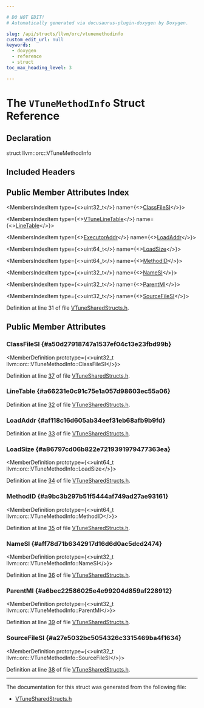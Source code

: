 ```yaml
---

# DO NOT EDIT!
# Automatically generated via docusaurus-plugin-doxygen by Doxygen.

slug: /api/structs/llvm/orc/vtunemethodinfo
custom_edit_url: null
keywords:
  - doxygen
  - reference
  - struct
toc_max_heading_level: 3

---
```





# The `VTuneMethodInfo` Struct Reference

<DoxygenPage pluginConfig={pluginConfig}>



## Declaration

<CodeBlock>struct llvm::orc::VTuneMethodInfo</CodeBlock>

## Included Headers

<IncludesList>
<IncludesListItem
  filePath="llvm/ExecutionEngine/Orc/Shared/VTuneSharedStructs.h"
  permalink="/docs/api/files/include/include/llvm/include/llvm/executionengine/include/llvm/executionengine/orc/include/llvm/executionengine/orc/shared/vtunesharedstructs-h"
  isLocal="true" />
</IncludesList>

## Public Member Attributes Index

<MembersIndex>

<MembersIndexItem
  type={<>uint32&#95;t</>}
  name={<><a href="#a50d27918747a1537ef04c13e23fbd99b">ClassFileSI</a></>}>
</MembersIndexItem>

<MembersIndexItem
  type={<><a href="/docs/api/namespaces/llvm/orc/#aed1210335f788e6d06089032d4fbda00">VTuneLineTable</a></>}
  name={<><a href="#a66231e0c91c75e1a057d98603ec55a06">LineTable</a></>}>
</MembersIndexItem>

<MembersIndexItem
  type={<><a href="/docs/api/classes/llvm/orc/executoraddr">ExecutorAddr</a></>}
  name={<><a href="#af118c16d605ab34eef31eb68afb9b9fd">LoadAddr</a></>}>
</MembersIndexItem>

<MembersIndexItem
  type={<>uint64&#95;t</>}
  name={<><a href="#a86797cd06b822e7219391979477363ea">LoadSize</a></>}>
</MembersIndexItem>

<MembersIndexItem
  type={<>uint64&#95;t</>}
  name={<><a href="#a9bc3b297b51f5444af749ad27ae93161">MethodID</a></>}>
</MembersIndexItem>

<MembersIndexItem
  type={<>uint32&#95;t</>}
  name={<><a href="#aff78d71b6342917d16d6d0ac5dcd2474">NameSI</a></>}>
</MembersIndexItem>

<MembersIndexItem
  type={<>uint32&#95;t</>}
  name={<><a href="#a6bec22586025e4e99204d859af228912">ParentMI</a></>}>
</MembersIndexItem>

<MembersIndexItem
  type={<>uint32&#95;t</>}
  name={<><a href="#a27e5032bc5054326c3315469ba4f1634">SourceFileSI</a></>}>
</MembersIndexItem>

</MembersIndex>


Definition at line 31 of file <a href="/docs/api/files/include/include/llvm/include/llvm/executionengine/include/llvm/executionengine/orc/include/llvm/executionengine/orc/shared/vtunesharedstructs-h">VTuneSharedStructs.h</a>.

<SectionDefinition>

## Public Member Attributes

### ClassFileSI {#a50d27918747a1537ef04c13e23fbd99b}

<MemberDefinition
  prototype={<>uint32&#95;t llvm::orc::VTuneMethodInfo::ClassFileSI</>}>

Definition at line <a href="/docs/api/files/include/include/llvm/include/llvm/executionengine/include/llvm/executionengine/orc/include/llvm/executionengine/orc/shared/vtunesharedstructs-h/#l00037">37</a> of file <a href="/docs/api/files/include/include/llvm/include/llvm/executionengine/include/llvm/executionengine/orc/include/llvm/executionengine/orc/shared/vtunesharedstructs-h">VTuneSharedStructs.h</a>.
</MemberDefinition>

### LineTable {#a66231e0c91c75e1a057d98603ec55a06}

<MemberDefinition
  prototype="VTuneLineTable llvm::orc::VTuneMethodInfo::LineTable">

Definition at line <a href="/docs/api/files/include/include/llvm/include/llvm/executionengine/include/llvm/executionengine/orc/include/llvm/executionengine/orc/shared/vtunesharedstructs-h/#l00032">32</a> of file <a href="/docs/api/files/include/include/llvm/include/llvm/executionengine/include/llvm/executionengine/orc/include/llvm/executionengine/orc/shared/vtunesharedstructs-h">VTuneSharedStructs.h</a>.
</MemberDefinition>

### LoadAddr {#af118c16d605ab34eef31eb68afb9b9fd}

<MemberDefinition
  prototype="ExecutorAddr llvm::orc::VTuneMethodInfo::LoadAddr">

Definition at line <a href="/docs/api/files/include/include/llvm/include/llvm/executionengine/include/llvm/executionengine/orc/include/llvm/executionengine/orc/shared/vtunesharedstructs-h/#l00033">33</a> of file <a href="/docs/api/files/include/include/llvm/include/llvm/executionengine/include/llvm/executionengine/orc/include/llvm/executionengine/orc/shared/vtunesharedstructs-h">VTuneSharedStructs.h</a>.
</MemberDefinition>

### LoadSize {#a86797cd06b822e7219391979477363ea}

<MemberDefinition
  prototype={<>uint64&#95;t llvm::orc::VTuneMethodInfo::LoadSize</>}>

Definition at line <a href="/docs/api/files/include/include/llvm/include/llvm/executionengine/include/llvm/executionengine/orc/include/llvm/executionengine/orc/shared/vtunesharedstructs-h/#l00034">34</a> of file <a href="/docs/api/files/include/include/llvm/include/llvm/executionengine/include/llvm/executionengine/orc/include/llvm/executionengine/orc/shared/vtunesharedstructs-h">VTuneSharedStructs.h</a>.
</MemberDefinition>

### MethodID {#a9bc3b297b51f5444af749ad27ae93161}

<MemberDefinition
  prototype={<>uint64&#95;t llvm::orc::VTuneMethodInfo::MethodID</>}>

Definition at line <a href="/docs/api/files/include/include/llvm/include/llvm/executionengine/include/llvm/executionengine/orc/include/llvm/executionengine/orc/shared/vtunesharedstructs-h/#l00035">35</a> of file <a href="/docs/api/files/include/include/llvm/include/llvm/executionengine/include/llvm/executionengine/orc/include/llvm/executionengine/orc/shared/vtunesharedstructs-h">VTuneSharedStructs.h</a>.
</MemberDefinition>

### NameSI {#aff78d71b6342917d16d6d0ac5dcd2474}

<MemberDefinition
  prototype={<>uint32&#95;t llvm::orc::VTuneMethodInfo::NameSI</>}>

Definition at line <a href="/docs/api/files/include/include/llvm/include/llvm/executionengine/include/llvm/executionengine/orc/include/llvm/executionengine/orc/shared/vtunesharedstructs-h/#l00036">36</a> of file <a href="/docs/api/files/include/include/llvm/include/llvm/executionengine/include/llvm/executionengine/orc/include/llvm/executionengine/orc/shared/vtunesharedstructs-h">VTuneSharedStructs.h</a>.
</MemberDefinition>

### ParentMI {#a6bec22586025e4e99204d859af228912}

<MemberDefinition
  prototype={<>uint32&#95;t llvm::orc::VTuneMethodInfo::ParentMI</>}>

Definition at line <a href="/docs/api/files/include/include/llvm/include/llvm/executionengine/include/llvm/executionengine/orc/include/llvm/executionengine/orc/shared/vtunesharedstructs-h/#l00039">39</a> of file <a href="/docs/api/files/include/include/llvm/include/llvm/executionengine/include/llvm/executionengine/orc/include/llvm/executionengine/orc/shared/vtunesharedstructs-h">VTuneSharedStructs.h</a>.
</MemberDefinition>

### SourceFileSI {#a27e5032bc5054326c3315469ba4f1634}

<MemberDefinition
  prototype={<>uint32&#95;t llvm::orc::VTuneMethodInfo::SourceFileSI</>}>

Definition at line <a href="/docs/api/files/include/include/llvm/include/llvm/executionengine/include/llvm/executionengine/orc/include/llvm/executionengine/orc/shared/vtunesharedstructs-h/#l00038">38</a> of file <a href="/docs/api/files/include/include/llvm/include/llvm/executionengine/include/llvm/executionengine/orc/include/llvm/executionengine/orc/shared/vtunesharedstructs-h">VTuneSharedStructs.h</a>.
</MemberDefinition>

</SectionDefinition>

<hr/>

The documentation for this struct was generated from the following file:

<ul>
<li><a href="/docs/api/files/include/include/llvm/include/llvm/executionengine/include/llvm/executionengine/orc/include/llvm/executionengine/orc/shared/vtunesharedstructs-h">VTuneSharedStructs.h</a></li>
</ul>

</DoxygenPage>

